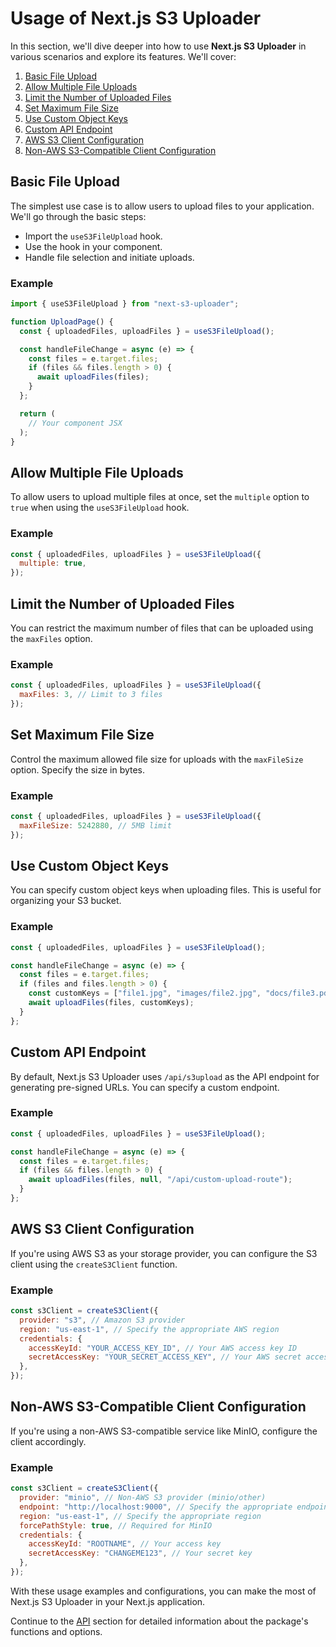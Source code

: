 # Usage of Next.js S3 Uploader

In this section, we'll dive deeper into how to use **Next.js S3 Uploader** in various scenarios and explore its features. We'll cover:

1. [Basic File Upload](#basic-file-upload)
2. [Allow Multiple File Uploads](#allow-multiple-file-uploads)
3. [Limit the Number of Uploaded Files](#limit-the-number-of-uploaded-files)
4. [Set Maximum File Size](#set-maximum-file-size)
5. [Use Custom Object Keys](#use-custom-object-keys)
6. [Custom API Endpoint](#custom-api-endpoint)
7. [AWS S3 Client Configuration](#aws-s3-client-configuration)
8. [Non-AWS S3-Compatible Client Configuration](#non-aws-s3-compatible-client-configuration)

## Basic File Upload

The simplest use case is to allow users to upload files to your application. We'll go through the basic steps:

- Import the `useS3FileUpload` hook.
- Use the hook in your component.
- Handle file selection and initiate uploads.

### Example

```jsx
import { useS3FileUpload } from "next-s3-uploader";

function UploadPage() {
  const { uploadedFiles, uploadFiles } = useS3FileUpload();

  const handleFileChange = async (e) => {
    const files = e.target.files;
    if (files && files.length > 0) {
      await uploadFiles(files);
    }
  };

  return (
    // Your component JSX
  );
}
```

## Allow Multiple File Uploads

To allow users to upload multiple files at once, set the `multiple` option to `true` when using the `useS3FileUpload` hook.

### Example

```jsx
const { uploadedFiles, uploadFiles } = useS3FileUpload({
  multiple: true,
});
```

## Limit the Number of Uploaded Files

You can restrict the maximum number of files that can be uploaded using the `maxFiles` option.

### Example

```jsx
const { uploadedFiles, uploadFiles } = useS3FileUpload({
  maxFiles: 3, // Limit to 3 files
});
```

## Set Maximum File Size

Control the maximum allowed file size for uploads with the `maxFileSize` option. Specify the size in bytes.

### Example

```jsx
const { uploadedFiles, uploadFiles } = useS3FileUpload({
  maxFileSize: 5242880, // 5MB limit
});
```

## Use Custom Object Keys

You can specify custom object keys when uploading files. This is useful for organizing your S3 bucket.

### Example

```jsx
const { uploadedFiles, uploadFiles } = useS3FileUpload();

const handleFileChange = async (e) => {
  const files = e.target.files;
  if (files and files.length > 0) {
    const customKeys = ["file1.jpg", "images/file2.jpg", "docs/file3.pdf"];
    await uploadFiles(files, customKeys);
  }
};
```

## Custom API Endpoint

By default, Next.js S3 Uploader uses `/api/s3upload` as the API endpoint for generating pre-signed URLs. You can specify a custom endpoint.

### Example

```jsx
const { uploadedFiles, uploadFiles } = useS3FileUpload();

const handleFileChange = async (e) => {
  const files = e.target.files;
  if (files && files.length > 0) {
    await uploadFiles(files, null, "/api/custom-upload-route");
  }
};
```

## AWS S3 Client Configuration

If you're using AWS S3 as your storage provider, you can configure the S3 client using the `createS3Client` function.

### Example

```javascript
const s3Client = createS3Client({
  provider: "s3", // Amazon S3 provider
  region: "us-east-1", // Specify the appropriate AWS region
  credentials: {
    accessKeyId: "YOUR_ACCESS_KEY_ID", // Your AWS access key ID
    secretAccessKey: "YOUR_SECRET_ACCESS_KEY", // Your AWS secret access key
  },
});
```

## Non-AWS S3-Compatible Client Configuration

If you're using a non-AWS S3-compatible service like MinIO, configure the client accordingly.

### Example

```javascript
const s3Client = createS3Client({
  provider: "minio", // Non-AWS S3 provider (minio/other)
  endpoint: "http://localhost:9000", // Specify the appropriate endpoint
  region: "us-east-1", // Specify the appropriate region
  forcePathStyle: true, // Required for MinIO
  credentials: {
    accessKeyId: "ROOTNAME", // Your access key
    secretAccessKey: "CHANGEME123", // Your secret key
  },
});
```

With these usage examples and configurations, you can make the most of Next.js S3 Uploader in your Next.js application.

Continue to the [API](/docs/api) section for detailed information about the package's functions and options.
